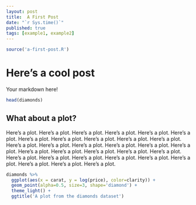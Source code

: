 ```yaml
---
layout: post
title:  A First Post
date: "`r Sys.time()`"
published: true
tags: [example1, example2]
---
```


```r
source('a-first-post.R')
```

# Here's a cool post
Your markdown here!


```r

head(diamonds)
```

## What about a plot?

Here's a plot. Here's a plot. Here's a plot. Here's a plot. Here's a plot. Here's a plot. Here's a plot. Here's a plot. Here's a plot. Here's a plot. Here's a plot. Here's a plot. Here's a plot. Here's a plot. Here's a plot. Here's a plot. Here's a plot. Here's a plot. Here's a plot. Here's a plot. Here's a plot. Here's a plot. Here's a plot. Here's a plot. Here's a plot. Here's a plot. Here's a plot. Here's a plot. Here's a plot. Here's a plot. Here's a plot. 

```r
diamonds %>% 
  ggplot(aes(x = carat, y = log(price), color=clarity)) +
  geom_point(alpha=0.5, size=3, shape='diamond') +
  theme_light() +
  ggtitle('A plot from the diamonds dataset')
```
